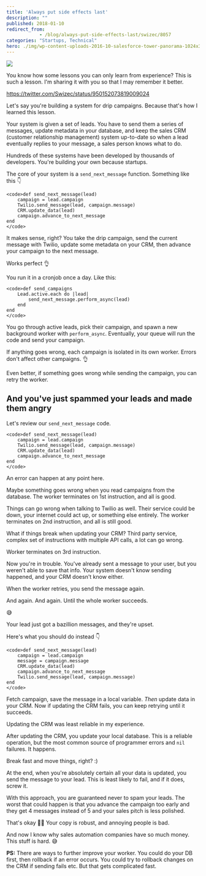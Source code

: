 ```yaml
---
title: 'Always put side effects last'
description: ""
published: 2018-01-10
redirect_from: 
            - /blog/always-put-side-effects-last/swizec/8057
categories: "Startups, Technical"
hero: ./img/wp-content-uploads-2016-10-salesforce-tower-panorama-1024x358.jpg
---
```


![](./img/wp-content-uploads-2016-10-salesforce-tower-panorama-1024x358.jpg)

You know how some lessons you can only learn from experience? This is such a lesson. I'm sharing it with you so that I may remember it better.

<https://twitter.com/Swizec/status/950152073819009024>

Let's say you're building a system for drip campaigns. Because that's how I learned this lesson.

Your system is given a set of leads. You have to send them a series of messages, update metadata in your database, and keep the sales CRM (customer relationship management) system up-to-date so when a lead eventually replies to your message, a sales person knows what to do.

Hundreds of these systems have been developed by thousands of developers. You're building your own because startups.

The core of your system is a `send_next_message` function. Something like this 👇

```undefined
<code>def send_next_message(lead)
    campaign = lead.campaign
    Twilio.send_message(lead, campaign.message)
    CRM.update_data(lead)
    campaign.advance_to_next_message
end
</code>
```

It makes sense, right? You take the drip campaign, send the current message with Twilio, update some metadata on your CRM, then advance your campaign to the next message.

Works perfect 👌

You run it in a cronjob once a day. Like this:

```undefined
<code>def send_campaigns
    Lead.active.each do |lead|
        send_next_message.perform_async(lead)
    end
end
</code>
```

You go through active leads, pick their campaign, and spawn a new background worker with `perform_async`. Eventually, your queue will run the code and send your campaign.

If anything goes wrong, each campaign is isolated in its own worker. Errors don't affect other campaigns. 👌

Even better, if something goes wrong while sending the campaign, you can retry the worker.

## And you've just spammed your leads and made them angry

Let's review our `send_next_message` code.

```undefined
<code>def send_next_message(lead)
    campaign = lead.campaign
    Twilio.send_message(lead, campaign.message)
    CRM.update_data(lead)
    campaign.advance_to_next_message
end
</code>
```

An error can happen at any point here.

Maybe something goes wrong when you read campaigns from the database. The worker terminates on 1st instruction, and all is good.

Things can go wrong when talking to Twilio as well. Their service could be down, your internet could act up, or something else entirely. The worker terminates on 2nd instruction, and all is still good.

What if things break when updating your CRM? Third party service, complex set of instructions with multiple API calls, a lot can go wrong.

Worker terminates on 3rd instruction.

Now you're in trouble. You've already sent a message to your user, but you weren't able to save that info. Your system doesn't know sending happened, and your CRM doesn't know either.

When the worker retries, you send the message again.

And again. And again. Until the whole worker succeeds.

😅

Your lead just got a bazillion messages, and they're upset.

Here's what you should do instead 👇

```undefined
<code>def send_next_message(lead)
    campaign = lead.campaign
    message = campaign.message
    CRM.update_data(lead)
    campaign.advance_to_next_message
    Twilio.send_message(lead, campaign.message)
end
</code>
```

Fetch campaign, save the message in a local variable. _Then_ update data in your CRM. Now if updating the CRM fails, you can keep retrying until it succeeds.

Updating the CRM was least reliable in my experience.

After updating the CRM, you update your local database. This is a reliable operation, but the most common source of programmer errors and `nil` failures. It happens.

Break fast and move things, right? :)

At the end, when you're absolutely certain all your data is updated, you send the message to your lead. This is least likely to fail, and if it does, screw it.

With this approach, you are guaranteed never to spam your leads. The worst that could happen is that you advance the campaign too early and they get 4 messages instead of 5 and your sales pitch is less polished.

That's okay 🙏🏻 Your copy is robust, and annoying people is bad.

And now I know why sales automation companies have so much money. This stuff is hard. 😅

**PS:** There are ways to further improve your worker. You could do your DB first, then rollback if an error occurs. You could try to rollback changes on the CRM if sending fails etc. But that gets complicated fast.
